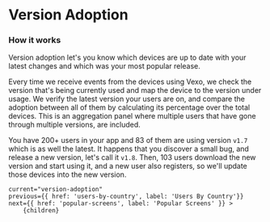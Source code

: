 
# Version Adoption

### How it works

Version adoption let's you know which devices are up to date with your latest changes and which was your most popular release.

Every time we receive events from the devices using Vexo, we check the version that's being currently used and map the device to the version under usage.
We verify the latest version your users are on, and compare the adoption between all of them by calculating its percentage over the total devices.
This is an aggregation panel where multiple users that have gone through multiple versions, are included.

You have 200+ users in your app and 83 of them are using version `v1.7` which is as well the latest.
It happens that you discover a small bug, and release a new version, let's call it `v1.8`.
Then, 103 users download the new version and start using it, and a new user also registers,
so we'll update those devices into the new version.

<DocImage src="/docs/version-adoption.png" width="502" height="440" smallImage/>

    current="version-adoption"
    previous={{ href: 'users-by-country', label: 'Users By Country'}}
    next={{ href: 'popular-screens', label: 'Popular Screens' }} >
        {children}
</DocLayout>
